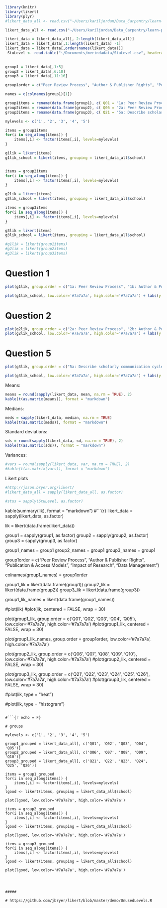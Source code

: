 ```r
library(knitr)
library(likert)
library(plyr)
#likert_data_all <- read.csv("~/Users/kariljordan/Data_Carpentry/learn-programming/likert_data.csv", row.names=1)

likert_data_all <- read.csv("~/Users/kariljordan/Data_Carpentry/learn-programming/likert_data_uiuc_sorted.csv")

likert_data = likert_data_all[, 2:length(likert_data_all)]
likert_data = likert_data[,1:length(likert_data) -1]
likert_data = likert_data[,order(names(likert_data))]
 StuLevel <- read.table("~/Documents/merindadata/StuLevel.csv", header=TRUE, row.names=NULL, quote="\"")
 
 
group1 = likert_data[,1:5]
group2 = likert_data[,6:10]
group3 = likert_data[,11:16]

group1order = c("Peer Review Process", "Author & Publisher Rights", "Publication & Access Models", "Impact of Research", "Data Management")

names = c(colnames(group1)[1])

group1items = rename(data.frame(group1), c( Q01 = "1a: Peer Review Process", Q02 = "1b: Author & Publisher Rights", Q03 = "1c: Publication & Access Models", Q04 = "1d: Impact of Research", Q05 = "1e: Data Management"))
group2items = rename(data.frame(group2), c( Q06 = "2a: Peer Review Process", Q07 = "2b: Author & Publisher Rights", Q08 = "2c: Publication & Access Models", Q09 = "2d: Impact of Research", Q10 = "2e: Data Management"))
group3items = rename(data.frame(group3), c( Q21 = "5a: Describe scholarly communication cycle", Q22 = "5b: Participate in peer review process", Q23 = "5c: Advise peer on author’s rights", Q24 = "5d: Define Open Access", Q25 = "5e: Determine impact of your research", Q26 = "5f: Manage your research data"))

mylevels <- c('1', '2', '3', '4', '5')

items = group1items
for(i in seq_along(items)) {
	items[,i] <- factor(items[,i], levels=mylevels)
}

g1lik = likert(items)
g1lik_school = likert(items, grouping = likert_data_all$school)


items = group2items
for(i in seq_along(items)) {
	items[,i] <- factor(items[,i], levels=mylevels)
}

g2lik = likert(items)
g2lik_school = likert(items, grouping = likert_data_all$school)

items = group3items
for(i in seq_along(items)) {
	items[,i] <- factor(items[,i], levels=mylevels)
}

g3lik = likert(items)
g3lik_school = likert(items, grouping = likert_data_all$school)

#g1lik = likert(group1items)
#g2lik = likert(group2items)
#g3lik = likert(group3items)


```


# Question 1
```r
plot(g1lik, group.order = c("1a: Peer Review Process", "1b: Author & Publisher Rights", "1c: Publication & Access Models", "1d: Impact of Research","1e: Data Management"), low.color='#7a7a7a', high.color='#7a7a7a') + labs(y = "Percentage of respondents on a 5-point Likert scale") #WTF WHY IS THIS YLAB

plot(g1lik_school, low.color='#7a7a7a', high.color='#7a7a7a') + labs(y = "Percentage of respondents on a 5-point Likert scale") #WTF WHY IS THIS YLAB
```

# Question 2
```r
plot(g2lik, group.order = c("2a: Peer Review Process", "2b: Author & Publisher Rights", "2c: Publication & Access Models", "2d: Impact of Research","2e: Data Management"), low.color='#7a7a7a', high.color='#7a7a7a') + labs(y = "Percentage of respondents on a 5-point Likert scale") #WTF WHY IS THIS YLAB
plot(g2lik_school, low.color='#7a7a7a', high.color='#7a7a7a') + labs(y = "Percentage of respondents on a 5-point Likert scale") #WTF WHY IS THIS YLAB
```


# Question 5
```r
plot(g3lik, group.order = c("5a: Describe scholarly communication cycle", "5b: Participate in peer review process", "5c: Advise peer on author’s rights", "5d: Define Open Access","5e: Determine impact of your research", "5f: Manage your research data"), low.color='#7a7a7a', high.color='#7a7a7a') + labs(y = "Percentage of respondents on a 5-point Likert scale") #WTF WHY IS THIS YLAB

plot(g3lik_school, low.color='#7a7a7a', high.color='#7a7a7a') + labs(y = "Percentage of respondents on a 5-point Likert scale") #WTF WHY IS THIS YLAB

```

Means:
```r
means = round(sapply(likert_data, mean, na.rm = TRUE), 2)
kable(t(as.matrix(means)), format = "markdown")
```

Medians:

```r
meds = sapply(likert_data, median, na.rm = TRUE)
kable(t(as.matrix(meds)), format = "markdown")
```


Standard deviations:
```r

sds = round(sapply(likert_data, sd, na.rm = TRUE), 2)
kable(t(as.matrix(sds)), format = "markdown")
```

Variances:
```r
#vars = round(sapply(likert_data, var, na.rm = TRUE), 2)
#kable(t(as.matrix(vars)), format = "markdown")
```

Likert plots
```r
#http://jason.bryer.org/likert/
#likert_data_all = sapply(likert_data_all, as.factor)

#stus = sapply(StuLevel, as.factor)
```


kable(summary(lik), format = "markdown")
#```{r}
likert_data = sapply(likert_data, as.factor)

lik = likert(data.frame(likert_data))


group1 = sapply(group1, as.factor)
group2 = sapply(group2, as.factor)
group3 = sapply(group3, as.factor)

group1_names = group1
group2_names = group1
group3_names = group1

group1order = c("Peer Review Process", "Author & Publisher Rights", "Publication & Access Models", "Impact of Research", "Data Management")

colnames(group1_names) = group1order


group1_lik = likert(data.frame(group1))
group2_lik = likert(data.frame(group2))
group3_lik = likert(data.frame(group3))

group1_lik_names = likert(data.frame(group1_names))



#plot(lik)
#plot(lik,  centered = FALSE, wrap = 30)

plot(group1_lik, group.order = c('Q01', 'Q02', 'Q03', 'Q04', 'Q05'), low.color='#7a7a7a', high.color='#7a7a7a')
#plot(group1_lik,  centered = FALSE, wrap = 30)

plot(group1_lik_names, group.order = group1order, low.color='#7a7a7a', high.color='#7a7a7a')

plot(group2_lik, group.order = c('Q06', 'Q07', 'Q08', 'Q09', 'Q10'), low.color='#7a7a7a', high.color='#7a7a7a')
#plot(group2_lik,  centered = FALSE, wrap = 30)

plot(group3_lik, group.order = c('Q21', 'Q22', 'Q23', 'Q24', 'Q25', 'Q26'), low.color='#7a7a7a', high.color='#7a7a7a')
#plot(group3_lik,  centered = FALSE, wrap = 30)

#plot(lik,  type = "heat")

#plot(lik, type = "histogram")

```

#```{r echo = F}

# groups

mylevels <- c('1', '2', '3', '4', '5')

group1_grouped = likert_data_all[, c('Q01', 'Q02', 'Q03', 'Q04', 'Q05')]
group2_grouped = likert_data_all[, c('Q06', 'Q07', 'Q08', 'Q09', 'Q10')]
group3_grouped = likert_data_all[, c('Q21', 'Q22', 'Q23', 'Q24', 'Q25', 'Q26')]

items = group1_grouped
for(i in seq_along(items)) {
	items[,i] <- factor(items[,i], levels=mylevels)
}
lgood <- likert(items, grouping = likert_data_all$school)

plot(lgood, low.color='#7a7a7a', high.color='#7a7a7a')

items = group2_grouped
for(i in seq_along(items)) {
	items[,i] <- factor(items[,i], levels=mylevels)
}
lgood <- likert(items, grouping = likert_data_all$school)

plot(lgood, low.color='#7a7a7a', high.color='#7a7a7a')

items = group3_grouped
for(i in seq_along(items)) {
	items[,i] <- factor(items[,i], levels=mylevels)
}
lgood <- likert(items, grouping = likert_data_all$school)

plot(lgood, low.color='#7a7a7a', high.color='#7a7a7a')




#####

# https://github.com/jbryer/likert/blob/master/demo/UnusedLevels.R
```

